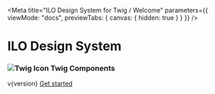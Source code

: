 
<Meta
  title="ILO Design System for Twig / Welcome"
  parameters={{ viewMode: "docs", previewTabs: { canvas: { hidden: true } } }}
/>

<div className="welcome">
  <h1 className="welcome--title">ILO Design System</h1>
  <h3 className="welcome--subtitle">
    <img src="images/twig.svg" alt="Twig Icon" />
    <span className="welcome--subtitle">Twig Components</span>
  </h3>
  <span className="welcome--version">v{version}</span>
  <a
    className="ilo--button ilo--button--large ilo--button--primary"
    href="/docs/get-started-introduction--page"
    target="true"
    rel="noopener noreferrer"
  >
    <span className="link__label">Get started</span>
  </a>
  <div>
    <div className="triangle triangle1"></div>
    <div className="triangle triangle2"></div>
    <div className="triangle triangle3"></div>
  </div>
</div>
